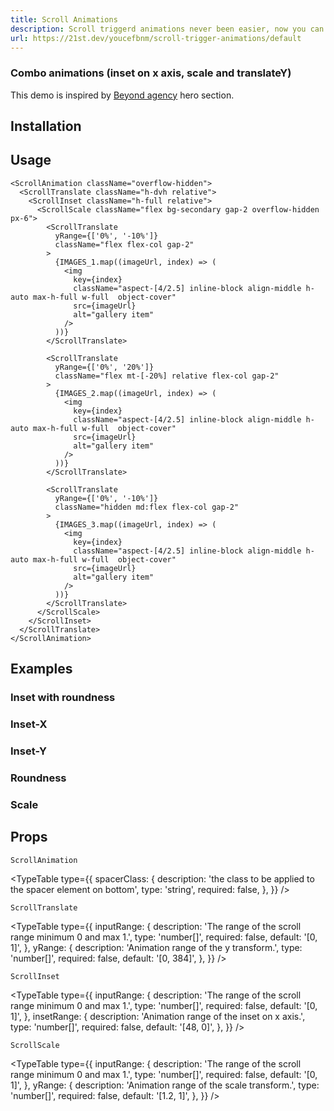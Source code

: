 ```yaml
---
title: Scroll Animations
description: Scroll triggerd animations never been easier, now you can animate transforms, and roundness and positioning.
url: https://21st.dev/youcefbnm/scroll-trigger-animations/default
---
```


### Combo animations (inset on x axis, scale and translateY)

This demo is inspired by [Beyond agency](https://bynd-agency.com/) hero section.

<ComponentPreview name="scroll-animation-combo-demo" />

## Installation

<ComponentInstallation name="scroll-animation" />

## Usage

```tsx
<ScrollAnimation className="overflow-hidden">
  <ScrollTranslate className="h-dvh relative">
    <ScrollInset className="h-full relative">
      <ScrollScale className="flex bg-secondary gap-2 overflow-hidden px-6">
        <ScrollTranslate
          yRange={['0%', '-10%']}
          className="flex flex-col gap-2"
        >
          {IMAGES_1.map((imageUrl, index) => (
            <img
              key={index}
              className="aspect-[4/2.5] inline-block align-middle h-auto max-h-full w-full  object-cover"
              src={imageUrl}
              alt="gallery item"
            />
          ))}
        </ScrollTranslate>

        <ScrollTranslate
          yRange={['0%', '20%']}
          className="flex mt-[-20%] relative flex-col gap-2"
        >
          {IMAGES_2.map((imageUrl, index) => (
            <img
              key={index}
              className="aspect-[4/2.5] inline-block align-middle h-auto max-h-full w-full  object-cover"
              src={imageUrl}
              alt="gallery item"
            />
          ))}
        </ScrollTranslate>

        <ScrollTranslate
          yRange={['0%', '-10%']}
          className="hidden md:flex flex-col gap-2"
        >
          {IMAGES_3.map((imageUrl, index) => (
            <img
              key={index}
              className="aspect-[4/2.5] inline-block align-middle h-auto max-h-full w-full  object-cover"
              src={imageUrl}
              alt="gallery item"
            />
          ))}
        </ScrollTranslate>
      </ScrollScale>
    </ScrollInset>
  </ScrollTranslate>
</ScrollAnimation>
```

## Examples

### Inset with roundness

<ComponentPreview name="scroll-animation-inset-demo" />

### Inset-X

<ComponentPreview name="scroll-animation-inset-x-demo" />

### Inset-Y

<ComponentPreview name="scroll-animation-inset-y-demo" />

### Roundness

<ComponentPreview name="scroll-animation-radius-demo" />

### Scale

<ComponentPreview name="scroll-animation-scale-demo" />

## Props

`ScrollAnimation`

<TypeTable
  type={{
    spacerClass: {
      description: 'the class to be applied to the spacer element on bottom',
      type: 'string',
      required: false,
    },
  }}
/>

`ScrollTranslate`

<TypeTable
  type={{
    inputRange: {
      description: 'The range of the scroll range minimum 0 and max 1.',
      type: 'number[]',
      required: false,
      default: '[0, 1]',
    },
    yRange: {
      description: 'Animation range of the y transform.',
      type: 'number[]',
      required: false,
      default: '[0, 384]',
    },
  }}
/>

`ScrollInset`

<TypeTable
  type={{
    inputRange: {
      description: 'The range of the scroll range minimum 0 and max 1.',
      type: 'number[]',
      required: false,
      default: '[0, 1]',
    },
    insetRange: {
      description: 'Animation range of the inset on x axis.',
      type: 'number[]',
      required: false,
      default: '[48, 0]',
    },
  }}
/>

`ScrollScale`

<TypeTable
  type={{
    inputRange: {
      description: 'The range of the scroll range minimum 0 and max 1.',
      type: 'number[]',
      required: false,
      default: '[0, 1]',
    },
    yRange: {
      description: 'Animation range of the scale transform.',
      type: 'number[]',
      required: false,
      default: '[1.2, 1]',
    },
  }}
/>

